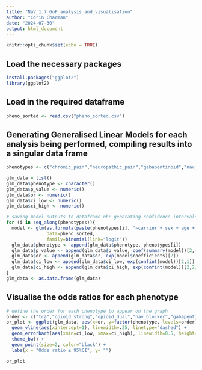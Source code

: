 ```yaml
---
title: "NaV_1.7_GoF_analysis_and_visualisation"
author: "Corin Charman"
date: "2024-07-30"
output: html_document
---
```


```r
knitr::opts_chunk$set(echo = TRUE)
```

## Load the necessary packages
```r
install.packages("ggplot2")
library(ggplot2)
```

## Load in the required dataframe
```r
pheno_sorted <- read.csv("pheno_sorted.csv")
```

## Generating Generalised Linear Models for each analysis being performed, compiling results into a singular data frame
```r
phenotypes <- c("chronic_pain","neuropathic_pain","gabapentinoid","nav_blocker","opioid_dual","opioid_strong","tca")

glm_data = list()
glm_data$phenotype <- character()
glm_data$p_value <- numeric()
glm_data$or <- numeric()
glm_data$ci_low <- numeric()
glm_data$ci_high <- numeric()

# saving model outputs to dataframe nb: generating confidence intervals can take some time
for (i in seq_along(phenotypes)){
  model <- glm(as.formula(paste(phenotypes[i], "~carrier + sex + age + PC1 + PC2 + PC3 + PC4 + PC5 + PC6 + PC7 + PC8 + PC9 + PC10")),
               data=pheno_sorted,
               family=binomial(link="logit"))
  glm_data$phenotype <- append(glm_data$phenotype, phenotypes[i])
  glm_data$p_value <- append(glm_data$p_value, coef(summary(model))[2,4])
  glm_data$or <- append(glm_data$or, exp(model$coefficients)[2])
  glm_data$ci_low <- append(glm_data$ci_low, exp(confint(model))[2,1])
  glm_data$ci_high <- append(glm_data$ci_high, exp(confint(model))[2,2])
}
glm_data <- as.data.frame(glm_data)
```

## Visualise the odds ratios for each phenotype
```r
# define the order for each phenotype to appear on the graph
order <- c("tca","opioid_strong","opioid_dual","nav_blocker","gabapentinoid","neuropathic_pain","chronic_pain")
or_plot <- ggplot(glm_data, aes(x=or, y=factor(phenotype, levels=order))) + 
  geom_vline(aes(xintercept=1), linewidth=.25, linetype="dashed") +
  geom_errorbarh(aes(xmin=ci_low, xmax=ci_high), linewidth=0.5, height=0.25) + 
  theme_bw() + 
  geom_point(size=2, color="black") +
  labs(x = "Odds ratio ± 95%CI", y= "")

or_plot
```

